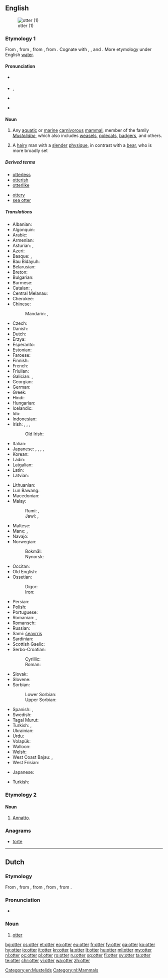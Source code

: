 {{also|Otter}}
==English==
{{wikipedia}}
[[Image:Loutre des pyrenees baronnies 2004.jpg|thumb|otter (1)]]

===Etymology 1===
From {{etyl|ang|en}} {{m|ang|oter}}, from {{etyl|gem-pro|en}} {{m|gem-pro|*utraz}}, from {{etyl|ine-pro|en}} {{m|ine-pro|*udrós||water-animal, otter}}, from {{m|ine-pro|*wed-||water}}. Cognate with {{etyl|goh|-}} {{m|goh|ottar}}, {{etyl|cu|-}} {{m|cu|ⰲⱏⰺⰴⱃⰰ|tr=vydra|sc=Glag}}, and {{etyl|grc|-}} {{m|grc|ὕδρα|tr=hydra||water snake|sc=polytonic}}. More etymology under English [[water]].

====Pronunciation====
* {{a|RP}} {{IPA|/ˈɒt.ə/|lang=en}}
* {{a|US}} {{enPR|ŏtʹər}}, {{IPA|/ˈɑtɚ/|[(ʔ)ɑɾɚ]|lang=en}}
* {{homophone|odder|lang=en}} {{qualifier|US}}
* {{rhymes|ɒtə(ɹ)|lang=en}}

====Noun====
{{en-noun}}

# Any [[aquatic]] or [[marine]] [[carnivorous]] [[mammal]], member of the family ''[[Mustelidae]]'', which also includes [[weasel]]s, [[polecat]]s, [[badger]]s, and others.
# {{context|gay slang|lang=en}} A [[hairy]] man with a [[slender]] [[physique]], in contrast with a [[bear]], who is more broadly set

=====Derived terms=====
{{rel-top|terms derived from otter (mammal)}}
* [[otterless]]
* [[otterish]]
* [[otterlike]]
{{rel-mid}}
* [[ottery]]
* [[sea otter]]
{{rel-bottom}}

=====Translations=====
{{trans-top|mammal}}
* Albanian: {{t|sq|lundërz|f}}
* Algonquin: {{t|alq|nigig}}
* Arabic: {{t|ar|ثعلب الماء|tr=táʿlab al-māʾ|m}}
* Armenian: {{t+|hy|ջրասամույր|tr=ǰrasamuyr}}
* Asturian: {{t|ast|llóndriga|f}}, {{t|ast|llóndrigu|m}}
* Azeri: {{t|az|susamuru}}
* Basque: {{t+|eu|igaraba}}, {{t+|eu|urtxakur}}
* Bau Bidayuh: {{t|sne|biron}}
* Belarusian: {{t|be|выдра|f|tr=výdra}}
* Breton: {{t+|br|dourgi|m}}
* Bulgarian: {{t+|bg|видра|f|tr=vídra}}
* Burmese: {{t+|my|ဖျံ|tr=hpyan|sc=Mymr}}
* Catalan: {{t|ca|llúdria|f}}, {{t|ca|llúdriga|f}}
* Central Melanau: {{t|mel|dengen}}
* Cherokee: {{t|chr|ᏥᏯ|tr=tsiya}}
* Chinese:
*: Mandarin: {{t|cmn|水獺|sc=Hani}}, {{t+|cmn|水獭|tr=shuǐtǎ|sc=Hani}}
* Czech: {{t+|cs|vydra|f}}
* Danish: {{t+|da|odder|c}}
* Dutch: {{t+|nl|otter|m}}
* Erzya: {{t|myv|пачалапа}}
* Esperanto: {{t|eo|lutro}}
* Estonian: {{t|et|saarmas}}
* Faroese: {{t|fo|otur}}
* Finnish: {{t+|fi|saukko}}
* French: {{t+|fr|loutre|f}}
* Friulian: {{t|fur|lodre}}
* Galician: {{t+|gl|lontra}}, {{t|gl|londra}}
* Georgian: {{t|ka|წავი|tr=cavi|sc=Geor}}
* German: {{t+|de|Otter|m}}
* Greek: {{t+|el|βίδρα|f|tr=vídra}}
* Hindi: {{t|hi|ऊदबिलाव|tr=ūd-bilāv|sc=Deva|m}}
* Hungarian: {{t+|hu|vidra}}
* Icelandic: {{t|is|otur|m}}
* Ido: {{t+|io|lutro}}
* Indonesian: {{t+|id|linsang}}
* Irish: {{t+|ga|dobharchú|m}}, {{t+|ga|madra uisce|m}}, {{t+|ga|dobhrán|m}}, {{t+|ga|cú dobhráin|m}}
*: Old Irish: {{t|sga|doburchú|f}}
* Italian: {{t+|it|lontra|f}}
* Japanese: {{qualifier|freshwater}} {{t+|ja|獺|tr=かわうそ, kawauso|sc=Jpan}}, {{t|ja|川獺|tr=かわうそ, kawauso|sc=Jpan}}, {{t+|ja|カワウソ|tr=kawauso|sc=Jpan}}, {{qualifier|marine}} {{t+|ja|海獺|tr=らっこ, rakko|sc=Jpan}}, {{t+|ja|ラッコ|tr=rakko|sc=Jpan}}
* Korean: {{t+|ko|수달|sc=Kore}}
* Ladin: {{t|lld|lontra}}
* Latgalian: {{t|ltg|iudrys|m}}
* Latin: {{t|la|lutra|f}}
* Latvian: {{t|lv|ūdrs|m}}
{{trans-mid}}
* Lithuanian: {{t+|lt|ūdra|f}}
* Lun Bawang: {{t|lnd|dengen}}
* Macedonian: {{t|mk|видра|f|tr=vídra}}
* Malay:
*: Rumi: {{t|ms|anjing air}}, {{t|ms|berang-berang}}
*: Jawi: {{t|ms|انجيڠ اءير|sc=Arab}}, {{t|ms|برڠ٢|sc=Arab}}
* Maltese: {{t|mt|lutra}}
* Manx: {{t|gv|dooarchoo|m}}, {{t|gv|moddey ushtey|m}}
* Navajo: {{t|nv|tábąąstíín}}
* Norwegian:
*: Bokmål: {{t+|nb|oter|m}}
*: Nynorsk: {{t|nn|oter|m}}
* Occitan: {{t+|oc|loira|f}}
* Old English: {{t|ang|otor|m}}
* Ossetian:
*: Digor: {{t|os|урдæ|tr=urdæ|sc=Cyrl}}
*: Iron: {{t|os|уырд|tr=uyrd|sc=Cyrl}}
* Persian: {{t|fa|سمور آبی|tr=samur-e âbi|sc=fa-Arab}}
* Polish: {{t+|pl|wydra|f}}
* Portuguese: {{t+|pt|lontra}}
* Romanian: {{t+|ro|lutră|f}}, {{t+|ro|vidră|f}}
* Romansch: {{t|rm|ludra|f}}
* Russian: {{t+|ru|выдра|f|tr=výdra}}
* Sami: [[čeavrris]]
* Sardinian: {{t|sc|lontra}}
* Scottish Gaelic: {{t|gd|dòbhran|m}}
* Serbo-Croatian:
*: Cyrillic: {{t|sh|ви̏дра|f|sc=Cyrl}}
*: Roman: {{t|sh|vȉdra|f}}
* Slovak: {{t|sk|vydra|f}}
* Slovene: {{t+|sl|vidra|f}}
* Sorbian:
*: Lower Sorbian: {{t|dsb|wudra|f}}
*: Upper Sorbian: {{t|hsb|wudra|f}}
* Spanish: {{t+|es|nutria|f}}, {{t|es|lutria|f}}
* Swedish: {{t+|sv|utter|c}}
* Tagal Murut: {{t|mvv|tilung}}
* Turkish: {{t+|tr|su samuru}}, {{t+|tr|lutr}}
* Ukrainian: {{t|uk|видра|f|tr=výdra}}
* Urdu: {{t|ur|اودبلاؤ|tr=ūd-bilā'o|sc=ur-Arab|m}}
* Volapük: {{t+|vo|lutar}}
* Walloon: {{t+|wa|lote}}
* Welsh: {{t|cy|dyfrgi}}
* West Coast Bajau: {{t|bdr|dongor}}, {{t|bdr|embirud}}
* West Frisian: {{t|fy|fiskotter}}
{{trans-bottom}}

{{trans-top|hairy man}}
* Japanese: {{t+|ja|熊|tr=[[くま]], kuma}}
{{trans-mid}}
* Turkish: {{qualifier|literally "bear"}} {{t+|tr|ayı}}
{{trans-bottom}}

===Etymology 2===
{{etystub|lang=en|corruption of what?}}

====Noun====
{{en-noun|-}}

# {{context|obsolete|lang=en}} [[annatto|Annatto]].<!--which sense? User:Mglovesfun-->

{{Webster 1913}}

===Anagrams===
* [[torte#English|torte]]

[[Category:en:Mustelids]]

----

==Dutch==

===Etymology===
From {{etyl|dum|nl}} {{term|otter|lang=dum}}, from {{etyl|odt|nl}} {{term|ottar|lang=odt}}, from {{etyl|gem-pro|nl}} {{m|gem-pro|*utraz}}, from {{etyl|ine-pro|nl}} {{m|ine-pro|*udrós||water-animal, otter}}, from {{m|ine-pro|*wed-||water}}.

===Pronunciation===
* {{audio|Nl-otter.ogg|Audio|lang=nl}}

===Noun===
{{nl-noun|m|-s|ottertje}}

# [[#English|otter]]

[[Category:nl:Mammals]]

[[bg:otter]]
[[cs:otter]]
[[et:otter]]
[[eo:otter]]
[[eu:otter]]
[[fr:otter]]
[[fy:otter]]
[[ga:otter]]
[[ko:otter]]
[[hy:otter]]
[[io:otter]]
[[it:otter]]
[[kn:otter]]
[[la:otter]]
[[lt:otter]]
[[hu:otter]]
[[ml:otter]]
[[my:otter]]
[[nl:otter]]
[[oc:otter]]
[[pl:otter]]
[[ro:otter]]
[[ru:otter]]
[[sq:otter]]
[[fi:otter]]
[[sv:otter]]
[[ta:otter]]
[[te:otter]]
[[chr:otter]]
[[vi:otter]]
[[wa:otter]]
[[zh:otter]]